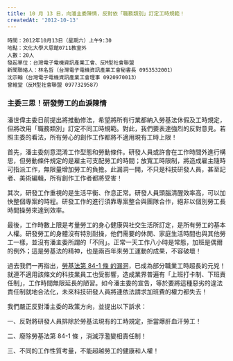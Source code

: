 ```yaml
---
title: 10 月 13 日，向潘主委陳情，反對依「職務類別」訂定工時規範！
createdAt: '2012-10-13'
---
```


```
時間：2012年10月13日（星期六）上午9:30
地點：文化大學大恩館0711教室外
人數：20人
發起單位：台灣電子電機資訊產業工會、反M型社會聯盟
新聞聯絡人：林名哲（台灣電子電機資訊產業工會秘書長 0953532001）
沈宗翰（台灣電子電機資訊產業工會理事 0920970013）
曾維堂（反M型社會聯盟 0977329587）
```

### 主委三思！研發勞工的血淚陳情

潘世偉主委日前提出將推動修法，希望將所有行業都納入勞基法休假及工時規定，但將改用「職務類別」訂定不同工時規範。對此，我們要表達強烈的反對意見。若照主委的看法，所有勞心的創作工作都將不適用現有工時上限！

首先，潘主委刻意混淆工作型態和勞動條件。研發人員或許會在工作時間外進行構思，但勞動條件規定的是雇主可支配勞工的時間；放寬工時限制，將造成雇主隨時可指派工作，無限量增加勞工的負擔。此漏洞一開，不只是科技研發人員，甚至記者、美術編輯，所有創作工作者都將受害！

其次，研發工作重視的是生活平衡、作息正常。研發人員頭腦清醒效率高，可以加快整個專案的時程。研發工作的進行須靠專案整合與團隊合作，絕非以個別勞工長時間操勞來達到效率。

最後，工作時數上限是考量勞工的身心健康與社交生活所訂定，是所有勞工的基本人權。研發勞工的身體沒有特別耐操，他們需要的休閒、家庭生活時間也與其他勞工一樣，並沒有潘主委所謂的「不同」。正常一天工作八小時是常態，加班是偶爾的例外；這是勞基法的精神，也是兩百年來勞工運動的成果，不容破壞！

過去我們一再指出，[勞基法第 84-1 條 的漏洞](https://law.moj.gov.tw/LawClass/LawSingle.aspx?pcode=N0030001&flno=84-1)，已成為部分職業工時超長的元兇！就連不適用該條文的科技業員工也受影響，造成業界普遍有「上班打卡制、下班責任制」，工作時間無限延長的陋習。如今潘主委的宣告，等於要將這種惡劣的違法責任制就地合法化，未來科技研發人員將連依法請求加班費的權力都失去！

我們嚴正反對潘主委的政策方向，並提出以下訴求：

一、反對將研發人員排除於勞基法現有的工時規定，拒當爆肝血汗勞工！

二、廢除勞基法第 84-1 條 ，消滅浮濫變相責任制！

三、不同的工作性質考量，不能超越勞工的健康和人權！
